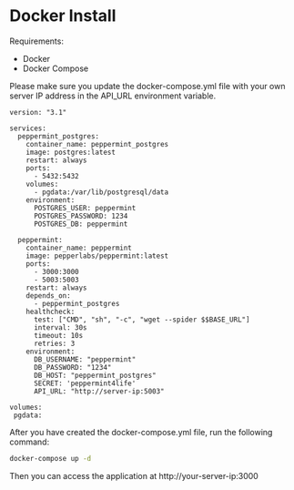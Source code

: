 # Docker Install

Requirements:

- Docker
- Docker Compose

Please make sure you update the docker-compose.yml file with your own server IP address in the API_URL environment variable.

```docker
version: "3.1"

services:
  peppermint_postgres:
    container_name: peppermint_postgres
    image: postgres:latest
    restart: always
    ports:
      - 5432:5432
    volumes:
      - pgdata:/var/lib/postgresql/data
    environment:
      POSTGRES_USER: peppermint
      POSTGRES_PASSWORD: 1234
      POSTGRES_DB: peppermint

  peppermint:
    container_name: peppermint
    image: pepperlabs/peppermint:latest
    ports:
      - 3000:3000
      - 5003:5003
    restart: always
    depends_on:
      - peppermint_postgres
    healthcheck:
      test: ["CMD", "sh", "-c", "wget --spider $$BASE_URL"]
      interval: 30s
      timeout: 10s
      retries: 3
    environment:
      DB_USERNAME: "peppermint"
      DB_PASSWORD: "1234"
      DB_HOST: "peppermint_postgres"
      SECRET: 'peppermint4life'
      API_URL: "http://server-ip:5003"

volumes:
 pgdata:
```

After you have created the docker-compose.yml file, run the following command:

```bash
docker-compose up -d
```

Then you can access the application at http://your-server-ip:3000
